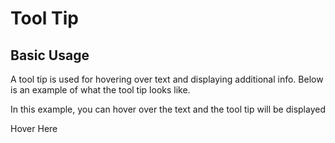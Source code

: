 
<Meta title="ToolTip" component={ToolTip} />

# Tool Tip

## Basic Usage

A tool tip is used for hovering over text and displaying additional info. Below is an example of what the tool tip looks like.

<Canvas>
  <Story name="Basic Usage">
    <ToolTipStoryComponent />
  </Story>
</Canvas>

In this example, you can hover over the text and the tool tip will be displayed

<Canvas>
  <Story name="Toggle Tool tip">
    <div style={{ padding: '20px 0px' }}>
      <ToolTip tip="Hello there">Hover Here</ToolTip>
    </div>
  </Story>
</Canvas>
